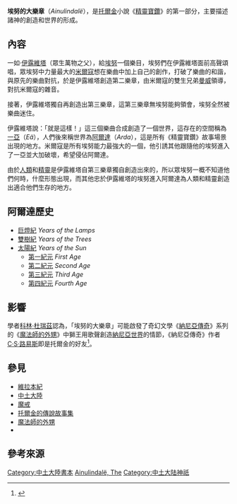 {{阿爾達歷史}}

'''埃努的大樂章'''（''Ainulindalë''），是[[托爾金|托爾金]]小說《[[精靈寶鑽|精靈寶鑽]]》的第一部分，主要描述諸神的創造和世界的形成。

==內容==
一如·[[伊露維塔|伊露維塔]]（眾生萬物之父），給[[埃努|埃努]]一個樂目，埃努們在伊露維塔面前高聲頌唱，眾埃努中力量最大的[[米爾寇|米爾寇]]想在樂曲中加上自己的創作，打破了樂曲的和諧，與原先的樂曲對抗，於是伊露維塔創造第二樂章，由米爾寇的雙生兄弟[[曼威|曼威]]領導，對抗米爾寇的雜音。

接著，伊露維塔獨自再創造出第三樂章，這第三樂章無埃努能夠領會，埃努全然被樂曲迷住。

伊露維塔說：「就是這樣！」這三個樂曲合成創造了一個世界，這存在的空間稱為[[一亞|一亞]]（''Eä''），人們後來稱世界為[[阿爾達|阿爾達]]（''Arda''），這是所有《精靈寶鑽》故事場景出現的地方。米爾寇是所有埃努能力最強大的一個，他引誘其他跟隨他的埃努進入了一亞並大加破壞，希望侵佔阿爾達。

由於[[人類_(中土大陸)|人類]]和[[精靈_(中土大陸)|精靈]]是伊露維塔自第三樂章獨自創造出來的，所以眾埃努一概不知道他們何時，什麼形態出現，而其他忠於伊露維塔的埃努進入阿爾達為人類和精靈創造出適合他們生存的地方。

==阿爾達歷史==
*[[巨燈紀|巨燈紀]] ''Years of the Lamps''
*[[雙樹紀|雙樹紀]] ''Years of the Trees''
*[[太陽紀|太陽紀]] ''Years of the Sun''
**[[第一紀元|第一紀元]] ''First Age'' 
**[[第二紀元|第二紀元]] ''Second Age'' 
**[[第三紀元|第三紀元]] ''Third Age'' 
**[[第四紀元|第四紀元]] ''Fourth Age''

==影響==
學者[[科林·杜瑞茲|科林·杜瑞茲]]認為，「埃努的大樂章」可能啟發了奇幻文學《[[納尼亞傳奇|納尼亞傳奇]]》系列的《[[魔法師的外甥|魔法師的外甥]]》中獅王{{le|亞斯藍|Aslan}}用歌聲創造[[納尼亞_(世界)|納尼亞世界]]的情節，《納尼亞傳奇》作者[[C·S·路易斯|C·S·路易斯]]即是托爾金的好友<ref>{{Cite book|title=聖經、魔戒與奇幻宗師|last=柯林·杜瑞茲|publisher=啟示出版|year=2004年6月|isbn=986-7470-03-6|location=臺北}}</ref>。

==參見==
* [[維拉本紀|維拉本紀]]
* [[中土大陸|中土大陸]]
* [[魔戒|魔戒]]
* [[托爾金的傳說故事集|托爾金的傳說故事集]]
* [[魔法師的外甥|魔法師的外甥]]
* {{link-pt|亞斯藍之歌|Canção de Aslam}}

==參考來源==
<references />

{{埃努}}
{{精靈寶鑽}}

{{DEFAULTSORT:Silmarillion: The Ainulindalë, The}}
[[Category:中土大陸書本|Category:中土大陸書本]]
[[Category:精靈寶鑽|Ainulindalë, The]]
[[Category:中土大陆神祇|Category:中土大陆神祇]]